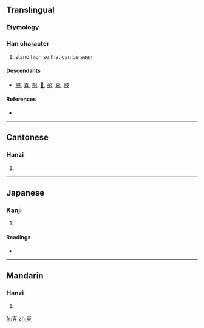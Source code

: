==Translingual==

===Etymology===
{{Han compound|屮|豆|ls=ic}}

===Han character===
{{Han char|rn=33|rad=士|as=06|sn=9|four=4010<sub>8</sub>|canj=土口廿 (GRT)|ids=⿱[[十]][[豆]], ⿻[[士]][[豆]]}}

# stand high so that can be seen

====Descendants====
* [[鼓]], [[喜]], [[尌]], [[𧒕]], [[彭]], [[嘉]], [[鼔]]

====References====
* {{Han ref|kx=0243.050|dkj=05649|dj=0483.110|hdz=10439.060|uh=58F4|ud=22772|bh=CE5F|bd=52831}}

----

==Cantonese==

===Hanzi===
{{yue-hanzi|jyut=|y=syu6}}

# {{defn|Cantonese}}

----

==Japanese==

===Kanji===
{{ja-kanji|grade=|rs=士06}}

# {{defn|Japanese}}

====Readings====
* {{ja-readings|on=[[ちゅう]] (chū), [[しゅ]] (shu)|kun=[[たてる]] (tateru)}}

----

==Mandarin==

===Hanzi===
{{cmn-hanzi|pin=[[yì]] ([[yi4]]), [[zhǔ]] ([[zhu3]])|wg=i<sup>4</sup>, chu<sup>3</sup>}}

# {{defn|Mandarin}}

[[fr:壴]]
[[zh:壴]]